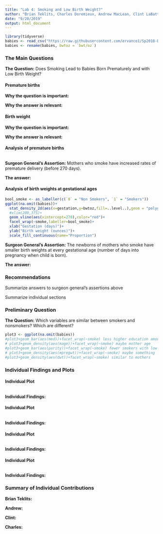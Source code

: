 ---
title: "Lab 4: Smoking and Low Birth Weight?"
author: "Brian Teklits, Charles Doremieux, Andrew MacLean, Clint LaBattaglia"             
date: "9/20/2019"
output: html_document
---
```{r setup,include=FALSE}
library(tidyverse)
babies <- read_csv("https://raw.githubusercontent.com/ervance1/Sp2018-Data-Science-repo/master/babies2a.dat")
babies <- rename(babies, bwtoz = `bwt/oz`)
```

### The Main Questions

**The Question:** Does Smoking Lead to Babies Born Prematurely and with Low Birth Weight?

#### Premature births

**Why the question is important:** 

**Why the answer is relevant:**

#### Birth weight

**Why the question is important:** 

**Why the answer is relevant:**

#### Analysis of premature births

```{r Team Plot1,echo=TRUE, warning=FALSE}

```

**Surgeon General's Assertion:** Mothers who smoke have increased rates of premature delivery (before 270 days).

**The answer:** 

#### Analysis of birth weights at gestational ages

```{r Team Plot2,echo=TRUE, warning=FALSE}
bool_smoke <- as_labeller(c(`0` = "Non Smokers", `1` = "Smokers"))
ggplot(na.omit(babies))+
  stat_density_2d(aes(x=gestation,y=bwtoz,fill=..level..),geom = "polygon")+
  #xlim(200,375)+
  geom_vline(aes(xintercept=270),color="red")+
  facet_wrap(~smoke,labeller=bool_smoke)+
  xlab("Gestation (days)")+
  ylab("Birth weight (ounces)")+
  scale_fill_continuous(name="Proportion")
```

**Surgeon General's Assertion:** The newborns of mothers who smoke have smaller birth weights at every gestational age (number of days into pregnancy when child is born).

**The answer:** 

### Recommendations 

Summarize answers to surgeon general's assertions above

Summarize individual sections

### Preliminary Question

**The Question:** Which variables are similar between smokers and nonsmokers? Which are different?

```{r Team Plot3,echo=TRUE, warning=FALSE}
plot3 <- ggplot(na.omit(babies))
#plot3+geom_bar(aes(med))+facet_wrap(~smoke) less higher education among smokers also plot3+geom_bar(aes(ded))+facet_wrap(~smoke)
# plot3+geom_density(aes(mage))+facet_wrap(~smoke) maybe mother age
#plot3+geom_bar(aes(parity))+facet_wrap(~smoke) fewer smokers with low num of pregnancies
# plot3+geom_density(aes(mpregwt))+facet_wrap(~smoke) maybe something
#plot3+geom_density(aes(dwt))+facet_wrap(~smoke) similar to mothers
```


### Individual Findings and Plots

#### Individual Plot

```{r  echo=TRUE, warning=FALSE}


```

**Individual Findings:**

#### Individual Plot

```{r  echo=TRUE, warning=FALSE}


```

**Individual Findings:**

#### Individual Plot

```{r  echo=TRUE, warning=FALSE}


```

**Individual Findings:**

#### Individual Plot

```{r  echo=TRUE, warning=FALSE}


```

**Individual Findings:**
 
### Summary of Individual Contributions
<!--Note what non default aesthetics and layers used--> 
**Brian Teklits:** 

**Andrew:** 

**Clint:** 

**Charles:** 
